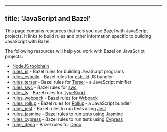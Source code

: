 
---
title: 'JavaScript and Bazel'
---



This page contains resources that help you use Bazel with JavaScript projects.
It links to build rules and other information specific to building JavaScript
with Bazel.

The following resources will help you work with Bazel on JavaScript projects:

*  [NodeJS toolchain](https://github.com/bazelbuild/rules_nodejs)
*  [rules_js](https://github.com/aspect-build/rules_js) - Bazel rules for building JavaScript programs
*  [rules_esbuild](https://github.com/aspect-build/rules_esbuild) - Bazel rules for [esbuild](https://esbuild.github.io) JS bundler
*  [rules_terser](https://github.com/aspect-build/rules_terser) - Bazel rules for [Terser](https://terser.org) - a JavaScript minifier
*  [rules_swc](https://github.com/aspect-build/rules_swc) - Bazel rules for [swc](https://swc.rs)
*  [rules_ts](https://github.com/aspect-build/rules_ts) - Bazel rules for [TypeScript](http://typescriptlang.org)
*  [rules_webpack](https://github.com/aspect-build/rules_webpack) - Bazel rules for [Webpack](https://webpack.js.org)
*  [rules_rollup](https://github.com/aspect-build/rules_rollup) - Bazel rules for [Rollup](https://rollupjs.org) - a JavaScript bundler
*  [rules_jest](https://github.com/aspect-build/rules_jest) - Bazel rules to run tests using [Jest](https://jestjs.io)
*  [rules_jasmine](https://github.com/aspect-build/rules_jasmine) - Bazel rules to run tests using [Jasmine](https://jasmine.github.io/)
*  [rules_cypress](https://github.com/aspect-build/rules_cypress) - Bazel rules to run tests using [Cypress](https://cypress.io)
*  [rules_deno](https://github.com/aspect-build/rules_deno) - Bazel rules for [Deno](http://deno.land)

